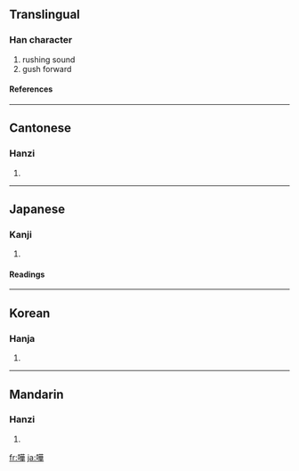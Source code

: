 {{see|哗|譁}}

==Translingual==
===Han character===
{{Han char|rn=30|rad=口|as=12|sn=15|four=6405<sub>4</sub>|canj=口廿一十 (RTMJ)|ids=⿰[[口]][[華]]}}
# rushing sound
# gush forward
====References====
{{Han ref|kx=0206.210|dkj=04235|hdz=10665.050|uh=5629|ud=22057|bh=BC4D|bd=48205}}
----

==Cantonese==
===Hanzi===
{{yue-hanzi|jyut=|y=wa1, wa4}}
# {{defn|Cantonese}}
----
==Japanese==
===Kanji===
{{ja-kanji|grade=|rs=口12}}
# {{defn|Japanese}} 
====Readings====
{{ja-readings|on=[[か]] (ka), [[け]] (ke)|kun=[[かまびすし]] (kamabisushi), [[やかましい]] (yakamashii)}}
----
==Korean==
===Hanja===
{{ko-hanja|hangeul=화|rv=hwa|mr=hwa}}
# {{defn|Korean}}
----
==Mandarin==
===Hanzi===
{{cmn-hanzi|sim=哗|pin=[[huā]] ([[hua1]]), [[huá]] ([[hua2]])|wg=hua<sup>1</sup>, hua<sup>2</sup>}}
# {{defn|Mandarin}}

[[fr:嘩]]
[[ja:嘩]]